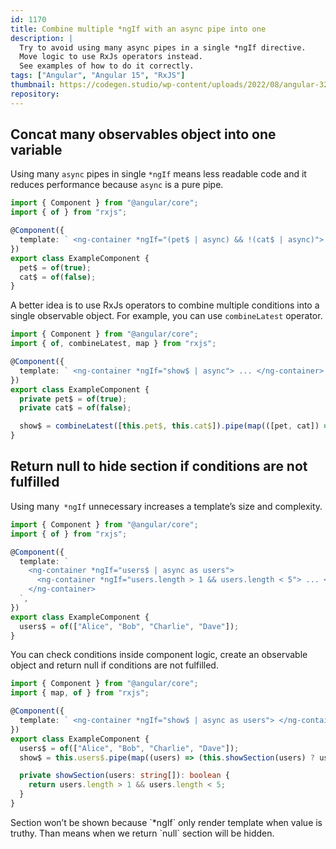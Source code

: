 ```yaml
---
id: 1170
title: Combine multiple *ngIf with an async pipe into one
description: |
  Try to avoid using many async pipes in a single *ngIf directive.
  Move logic to use RxJs operators instead.
  See examples of how to do it correctly.
tags: ["Angular", "Angular 15", "RxJS"]
thumbnail: https://codegen.studio/wp-content/uploads/2022/08/angular-320x180.png
repository:
---
```



## Concat many observables object into one variable

Using many `async` pipes in single `*ngIf` means less readable code and it reduces performance because `async` is a pure pipe.

```ts
import { Component } from "@angular/core";
import { of } from "rxjs";

@Component({
  template: ` <ng-container *ngIf="(pet$ | async) && !(cat$ | async)"> ... </ng-container> `,
})
export class ExampleComponent {
  pet$ = of(true);
  cat$ = of(false);
}
```

A better idea is to use RxJs operators to combine multiple conditions into a single observable object. For example, you can use `combineLatest` operator.

```ts
import { Component } from "@angular/core";
import { of, combineLatest, map } from "rxjs";

@Component({
  template: ` <ng-container *ngIf="show$ | async"> ... </ng-container> `,
})
export class ExampleComponent {
  private pet$ = of(true);
  private cat$ = of(false);

  show$ = combineLatest([this.pet$, this.cat$]).pipe(map(([pet, cat]) => pet && !cat));
}
```

## Return null to hide section if conditions are not fulfilled

Using many` *ngIf` unnecessary increases a template’s size and complexity.

```ts
import { Component } from "@angular/core";
import { of } from "rxjs";

@Component({
  template: `
    <ng-container *ngIf="users$ | async as users">
      <ng-container *ngIf="users.length > 1 && users.length < 5"> ... </ng-container>
    </ng-container>
  `,
})
export class ExampleComponent {
  users$ = of(["Alice", "Bob", "Charlie", "Dave"]);
}
```

You can check conditions inside component logic, create an observable object and return null if conditions are not fulfilled.

```ts
import { Component } from "@angular/core";
import { map, of } from "rxjs";

@Component({
  template: ` <ng-container *ngIf="show$ | async as users"> </ng-container> `,
})
export class ExampleComponent {
  users$ = of(["Alice", "Bob", "Charlie", "Dave"]);
  show$ = this.users$.pipe(map((users) => (this.showSection(users) ? users : null)));

  private showSection(users: string[]): boolean {
    return users.length > 1 && users.length < 5;
  }
}
```

<Note type="IMPORTANT">
  Section won’t be shown because `*ngIf` only render template when value is truthy. Than means when we return `null`
  section will be hidden.
</Note>
